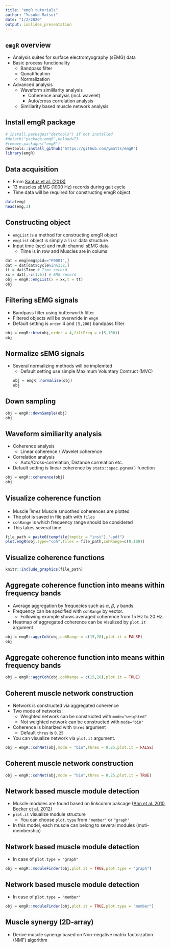 ```yaml
---
title: "emgR tutorials"
author: "Yusuke Matsui"
date: "1/2/2020"
output: ioslides_presentation
---
```


## `emgR` overview
- Analysis suites for surface electromyography (sEMG) data
- Basic process functionality
    - Bandpass filter
    - Qunatification
    - Normalization
- Advanced analysis
    - Waveform simililarity analysis
        - Coherence analysis (incl. wavelet)
        - Auto/cross correlation analysis
    - Similiarity based muscle network analysis

## Install emgR package
```r
# install.packages("devtools") if not installed
#detach("package:emgR",unload=T)
#remove.packages("emgR")
devtools::install_github("https://github.com/ymatts/emgR")
library(emgR)
```

## Data acquisition
- From [Santuz et al. (2018)](https://www.frontiersin.org/articles/10.3389/fphys.2018.01509/full)
- 13 muscles sEMG (1000 Hz) records during gait cycle
- Time data will be required for constructing emgR object
```r
data(emg)
head(emg,3)
```

## Constructing object
- `emgList` is a method for constructing emgR object
- `emgList` object is simply a `list` data structure
-  Input time (sec) and multi channel sEMG data
    - Time is in row and Muscles are in colums

```r
dat = emg[emg$pid=="P0001",]
dat = dat[dat$cycle%in%1:2,]
tt = dat$Time # Time record
xx = dat[,-c(1:6)] # EMG record
obj = emgR::emgList(x = xx,t = tt)
obj
```

## Filtering sEMG signals
- Bandpass filter using butterworth filter
- Filtered objects will be overwride in `emgR`
- Default setting is `order` 4 and `[5,200]` bandpass filter
```r
obj = emgR::btw(obj,order = 4,filtFreq = c(5,100))
obj
```

## Normalize sEMG signals
- Several normalizing methods will be implemted
    - Default setting use simple Maximum Voluntary Contruct (MVC)
```r
obj = emgR::normalize(obj)
obj
```

## Down sampling
```r
obj = emgR::downSample(obj)
obj
```


## Waveform similiarity analysis
- Coherence analysis
    - Linear coherence / Wavelet coherence
- Correlation analysis
    - Auto/Cross-correlation, Distance correlation etc.
- Default setting is linear coherence by `stats::spec.pgram()` function
```r
obj = emgR::coherence(obj)
obj
```

## Visualize coherence function
- Muscle $^times$ Muscle smoothed coherences are plotted
- The plot is saved in file path with `files`
- `cohRange` is which frequency range should be considered
- This takes several time
```r
file_path = paste0(tempfile(tmpdir = "inst"),".pdf")
plot.emgR(obj,type="coh",files = file_path,cohRange=c(0,100))
```

## Visualize coherence functions
```r
knitr::include_graphics(file_path)
```

## Aggregate coherence function into means within frequency bands
- Average aggregation by frequecies such as $\alpha$, $\beta$, $\gamma$ bands.
- Frequency can be specified with `cohRange` by vector.
    - Following example shows averaged coherence from 15 Hz to 20 Hz. 
- Heatmap of aggregated coherence can be visulized by `plot.it` argument
```r
obj = emgR::aggrCoh(obj,cohRange = c(15,20),plot.it = FALSE)
obj
```

## Aggregate coherence function into means within frequency bands
```r
obj = emgR::aggrCoh(obj,cohRange = c(15,20),plot.it = TRUE)
```


## Coherent muscle network construction
- Network is constructed via aggregated coherence
- Two mode of networks:
    - Weighted network can be constructed with `mode="weighted"`
    - Not weighted network can be constructed with `mode="bin"`
- Coherence is binarized with `thres` argument
    - Default `thres` is `0.25`
- You can visualize network via `plot.it` argument.
```r
obj = emgR::cohNet(obj,mode = "bin",thres = 0.25,plot.it = FALSE)
```

## Coherent muscle network construction
```r
obj = emgR::cohNet(obj,mode = "bin",thres = 0.25,plot.it = TRUE)
```

## Network based muscle module detection
- Muscle modules are found based on linkcomm pakcage ([Ahn et al. 2010]("https://arxiv.org/pdf/0903.3178.pdf"), [Becker et al. 2012]("http://bioinformatics.oxfordjournals.org/content/28/1/84.full"))
- `plot.it` visualize module structure
    - You can choose `plot.type` from `"member"` or `"graph"`
- In this model, each muscle can belong to several modules (muti-membership)


## Network based muscle module detection
- In case of `plot.type = "graph"`
```r
obj = emgR::moduleFinder(obj,plot.it = TRUE,plot.type = "graph")
```

## Network based muscle module detection
- In case of `plot.type = "member"`
```r
obj = emgR::moduleFinder(obj,plot.it = TRUE,plot.type = "member")
```


## Muscle synergy (2D-array)
- Derive muscle synergy based on Non-negative matrix factorzation (NMF) algorithm
```r

```
